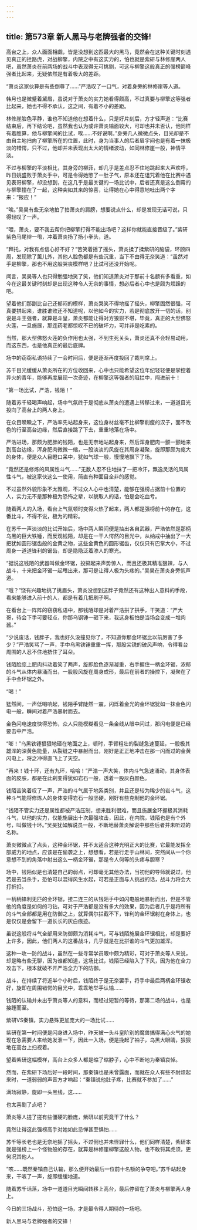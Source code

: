 ```yaml
---
---
---
```

title: 第573章 新人黑马与老牌强者的交锋!
---



高台之上，众人面面相觑，皆是没想到这匹最大的黑马，竟然会在这种关键时刻遇见真正的拦路虎，对战柳擎，内院之中有这实力的，怕也就是紫研与林修崖两人吧，虽然萧炎在前两场的战斗中表现得无可挑剔，可这与柳擎这般真正的强榜巅峰强者比起来，无疑依然是有着极大的差距。

“萧炎这家伙算是有些倒尊了……”严浩叹了一口气，对着身旁的林修崖等人道。

韩月也是微蹙着黛眉，虽说对于萧炎的实力她看得颇高，不过真要与柳擎这等强者比起来，她也不得不承认，这之间，有着不小的差距。

林修崖脸色平静，谁也不知道他在想着什么，只是好片刻后，方才轻声道：“比赛结束后，再下结论吧，虽然我也认为或许萧炎输面较大，可却也并未否认，他同样有着胜算，他与柳擎间的比试，唉……不好说啊。”身旁几人微微点头，目光却是不由自主地扫向了柳擎所在的位置，此时，身为当事人的后者眉宇间也是有着一抹极淡的错愕，只不过，他却并未表现出太大的情绪波动，如同林修崖一般，神情平淡。

不过与柳擎的平淡相比，其身旁的柳菲，却几乎是差点忍不住地跳起来大声欢呼，昨日姚盛败于萧炎手中，可是令得她憋了一肚子气，原本还在诅咒着他在比赛中遇见表哥柳擎，却没想到，在这几乎是最关键的一场比试中，后者还真是这么倒霉的与柳擎撞在了一起，这种突如其来的惊喜，让得她在心中得意地吐出两个字来：“报应！”

“唉。”吴昊有些无奈地拍了拍萧炎的肩膀，想要说点什么，却是发现无话可说，只得轻叹了一声。

“喂，萧炎，要不我去帮你把柳擎打得不能出场吧？这样你就能直接晋级了。”紫研紫色马尾辫一甩，冲着萧炎扬了扬小拳头，道。

“拜托，对我有点信心好不好？”苦笑着摇了摇头，萧炎揉了揉紫研的脑袋，环顾四周，发现除了薰儿外，其他人脸色都是有些沉重，当下不由得无奈笑道：“虽然对手是柳擎，那也不用这般哭丧模样吧？比试可还没开始呢。

闻言，吴昊等人也只得勉强地笑了笑，他们知道萧炎对于那前十名额有多看重，如今在这最关键时刻却是出现这种令人无奈的事情，想必后者心中也是颇为烦躁的吧。

望着他们那副比自己还郁闷的模样，萧炎哭笑不得地摇了摇头，柳擎固然很强，可真要拼起来，谁胜谁败还不知道呢，以他如今的实力，若是彻底放开一切的话，别说是斗王强者，就算是斗皇，萧炎都能让得对方狼狈不堪，毕竟，真正的大型佛怒火莲，一旦施展，那连药老都惊叹不已的破坏力，可并非是吃素的。

当然，那大型佛怒火莲的负作用也太强，不到生死关头，萧炎还真不会轻易动用，而这东西，也是他真正的最后底牌。

场中的窃窃私语持续了一会时间后，便是逐渐再度投回了裁判席上。

苏千目光缓缓从萧炎所在的方位收回来，心中也只能希望这位年纪轻轻便是掌控着异火的青年，能够再度展现一次奇迹，在柳擎这等强者的阻拦中，闯进前十！

“第一场比试，严浩，钱陌！”

随着苏千轻喝声响起，场中气氛终于是彻底从萧炎的遭遇上转移过来，一道道目光投向了高台上的两人身上。

在众目睽睽之下，严浩率先站起身来，这位身材丝毫不比柳擎削瘦的汉子，面不改色的行至高台边缘，然后直接跳了下去，重重地落在场中。

严浩进场，那颇为肥胖的钱陌，也是无奈地站起身来，然后浑身肥肉一颤一颤地来到高台边缘，浑身肥肉微微一缩，一股淡淡的风旋在其周身凝聚，旋即那颇为庞大的身体，便是众人目瞪口呆中，犹如气球一般，慢慢地飘下了场。

“竟然还是修炼的风属性斗气……”无数人忍不住地抹了一把冷汗，飘逸灵活的风属性斗气，被这家伙这么一使用，简直有种面目全非的感觉。

不过虽然外貌形象不太雅观，不过众人心中也清楚，能够在强榜占据前十位置的人，实力无不是那种极为恐怖之辈，以貌取人的话，怕是会吃血亏。

随着两人的入场，看台上气氛顿时变得火热了起来，两人都是强榜前十的存在，这番比斗，不得不说，极为的精彩。

在苏千一声淡淡的比试开始后，场中两人瞬间便是抽出各自武器，严浩依然是那柄乌黑的巨大铁锤，而反观钱陌，却是在一干人愕然的目光中，从纳戒中抽出了一大把犹如圆形锯齿般的金黄之物，这些金黄色的圆形锯齿，仅仅只有巴掌大小，不过周身一道道锋利的锯齿，却是隐隐泛着渗人的寒光。

“据说这钱陌的武器叫做金环锯，投掷起来声势惊人，而且还极其精准狠辣，与人战斗，十来把金环锯一起甩出来，那可是让得人极为头疼的。”吴昊在萧炎身旁低声道。

“哦？”饶有兴趣地挑了挑眉头，萧炎没想到这胖子竟然还有这种出人意料的手段，看来能够进入前十的人，都是有着几把刷子啊。

在看台上一阵阵的窃窃私语中，那钱陌却是对着严浩拱了拱手，干笑道：“严大哥，待会下手可要轻点，你那乌钢锤一砸下来，我这身板怕是当场会变成一堆肉酱。”

“少说废话，钱胖子，我也好久没撞见你了，不知道你那金环锯比以前厉害了多少？”严浩笑骂了一声，手中乌黑铁锤重重一挥，那股尖锐的破风声响，令得看台周围的人忍不住地捂住了耳朵。

钱陌脸庞上肥肉抖动着笑了两声，旋即脸色逐渐凝重，右手握住一柄金环锯，浓郁的斗气从体内暴涌而出，一股股风旋在周身成形，最后在前者的操控下，凝聚在了手中金环锯之外。

“喝！”

猛然间，一声低喝响起，钱陌手臂陡然一震，闪烁着金光的金环锯犹如一抹金色闪电一般，瞬间对着严浩暴射而去。

金色闪电速度快得恐怖，众人只能模糊看见一条金线从眼中闪过，那闪电便是已经要击中严浩。

“嘭！”乌黑铁锤狠狠地砸在地面之上，顿时，手臂粗壮的裂缝急速蔓延，一股极其雄浑的深黄色能量，从裂缝之中暴射而出，刚好是正正地冲击在那一闪而过的金黄闪电上，将之冲得直飞上了天空。

“再来！钱十环，还有九环，哈哈！”严浩一声大笑，体内斗气急速涌动，其身体表面的皮肤，都是在此刹变得犹如岩石一般，透着一股灰白颜色。

钱陌苦笑着叹了一声，严浩的斗气属于地系类别，并且还是较为稀少的岩斗气，这种斗气能将修炼人的身体变得岩石一般坚硬，刚好有些克制他的金环锯。

“钱陌不管实力还是属性都被严浩压制，想来胜利很难，而且施展金环握极其消耗斗气，以他的实力，仅能施展出十次最强攻击，因此，在内院，钱陌也是有个外号，叫做钱十环。”吴昊犹如解说员一般，不断地替萧炎解说中那些后者并未听过的名称。

萧炎微微点了点头，这种金环锯，并不太适合这种光明正大的比赛，它最能发挥全部威力的地点，应该是在偷袭之上，想想看，若是行走于山林间，突然间从一个你意想不到的角落中射出这么一柄金环锯，那是令人何等的头疼与胆寒？

场中，钱陌似是也清楚自己的弱点，可却毫无其他办法，当初他的导师就说过，他若是去当杀手，恐怕可以混得风生水起，可若是正面与人挑战的话，战斗力将会大打折扣。

一柄柄锋利无匹的金环锯，接二连三的从钱陌手中如闪电般地暴射而出，但是不管他的角度是如何的刁钻，可对于严浩都是没有多大的效果，因为后者几乎是将所有的斗气全部都是用在防御之上，就算偶尔拦截不下，锋利的金环锯射在身体上，也是仅仅是会留下一道长长的灰白痕迹。

虽说这般将斗气全部用来防御颇为消耗斗气，可与钱陌施展金环锯相比，却是要好上许多，因此，他们两人的这番战斗，几乎就是在比拼谁的斗气更加雄浑。

这种一攻一防的战斗，虽然在一些寻常学员眼中颇为精彩，可对于萧炎等人来说，却是略有些无聊，因为谁都知道，这场比试，钱陌已经陷入了下风，因为他在全力攻击下，根本就破不开严浩全力下的防御。

战斗，在持续了将近半个小时后，钱陌终于是无奈罢手，将手中最后两柄金环锯收好，旋即在周围错愕的目光中，乖乖地举手认输……

钱陌的认输并未出乎萧炎等人的意料，而经过短暂的等待，那第二场的战斗，也是接踵而至。

紫研VS秦镇，实力悬殊更加庞大的一场比试……

紫研在第一时间便是闪身进入场中，昨天被一头斗皇阶别的魔兽搞得满心火气的她现在急需要人来给她发泄一下，因此一入场，便是挽起了袖子，乌黑大眼睛，狠狠地在高台上扫视着。

望着紫研这幅模样，高台上众多人都是缩了缩脖子，心中不断地为秦镇哀悼。

然而，在紫研下场后好一段时间，那秦镇也是未曾露面，而就在众人有些不耐烦起来时，一道弱弱的声音方才响起：“秦镇说他肚子疼，比赛就不参加了……”

满场寂静，旋即一头黑线，这……

也太喜剧了点吧？

萧炎等人搓了搓有些僵硬的脸庞，紫研以前究竟干了什么？

竟然让得这此强榜高手对她如此忌惮甚至惧怕……

苏千等长老也是无奈地摇了摇头，不过倒也并未怪罪什么，他们同样清楚，紫研本就是强榜上一个怪物般的存在，就算是林修崖柳擎这般人物，也不敢锊其虎须，更何况其他人。

“咳……既然秦镇自己认输，那么便开始最后一位前十名额的争夺吧。”苏千站起身来，干咳了一声，旋即缓缓地道。

随着苏千话落，场中一道道目光瞬间转移上高台，最后停留在了萧炎与柳擎两人身上。

今日的三场战斗，恐怕这一场，才是最令得人期待的一场吧。

新人黑马与老牌强者的交锋！